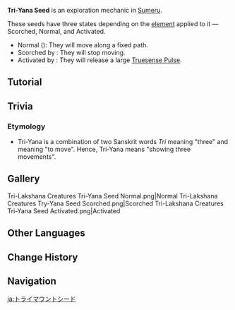 {{Terminology Infobox
|image        = Tri-Yana Seed.png
|type         = Exploration
|type2        = Tri-Lakshana Creatures
|region       = Sumeru
}}
'''Tri-Yana Seed''' is an exploration mechanic in [[Sumeru]].

These seeds have three states depending on the [[element]] applied to it &mdash; Scorched, Normal, and Activated.
* Normal ({{Dendro}}): They will move along a fixed path.
* Scorched by {{Pyro}}: They will stop moving.
* Activated by {{Electro}}: They will release a large [[Truesense Pulse]].

==Tutorial==
{{Tutorial|Tri-Yana Seeds}}

==Trivia==
===Etymology===
* Tri-Yana is a combination of two Sanskrit words ''Tri'' meaning "three" and {{lang|{{w|Yana (Buddhism)|''Yana''}}|sa=यान}} meaning "to move". Hence, Tri-Yana means "showing three movements".

==Gallery==
<gallery>
Tri-Lakshana Creatures Tri-Yana Seed Normal.png|Normal
Tri-Lakshana Creatures Try-Yana Seed Scorched.png|Scorched
Tri-Lakshana Creatures Tri-Yana Seed Activated.png|Activated
</gallery>

==Other Languages==
{{Other Languages
|en      = Tri-Yana Seed
|zhs     = 三乘种子
|zhs_rm  = Sānchéng Zhǒngzǐ
|zht     = 三乘種子
|zht_rm  = Sānchéng Zhǒngzǐ
|zh_tl   = Three-{{w|Yāna}} Seed
|ja      = トライマウントシード
|ja_rm   = Torai Maunto Shiido
|ja_tl   = Tri-Mount Seed
|ko      = {{tt|삼승|三乘}} 씨앗
|ko_tl   = Yana-Traya Seed
|es      = Semilla yana
|es_tl   = Yana Seed
|fr      = Graine des trois yânas
|fr_tl   = Seed of the Three Yana
|ru      = Семя трияна
|ru_tl   = Tri-Yana Seed
|th      = เมล็ดพันธุ์สามสิ่ง
|th_rm   = 
|th_tl   = 
|vi      = Hạt Ba Trạng Thái
|vi_tl   = 
|de      = Tri-Yana-Samen
|de_tl   = Tri-Yana Seed
|id      = Tri-Yana Seed
|pt      = Semente Tri-Yana
|pt_tl   = 
|tr      = Tri-Yana Tohumu
|tr_tl   = Tri-Yana Seed
|it      = Seme di Tri-Yana
|it_tl   = Seed of Tri-Yana
}}

==Change History==
{{Change History|3.0}}
<!--
==References==
{{Reflist}}-->
==Navigation==
{{Exploration Navbox|Sumeru}}

[[ja:トライマウントシード]]